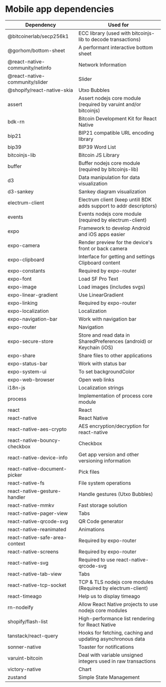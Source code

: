 # Mobile app dependencies

| Dependency                      | Used for                                                             |
| ------------------------------- | -------------------------------------------------------------------- |
| @bitcoinerlab/secp256k1         | ECC library (used with bitcoinjs-lib to decode transactions)         |
| @gorhom/bottom-sheet            | A performant interactive bottom sheet                                |
| @react-native-community/netinfo | Network Information                                                  |
| @react-native-community/slider  | Slider                                                               |
| @shopify/react-native-skia      | Utxo Bubbles                                                         |
| assert                          | Assert nodejs core module (required by varuint and/or bitcoinjs)     |
| bdk-rn                          | Bitcoin Development Kit for React Native                             |
| bip21                           | BIP21 compatible URL encoding library                                |
| bip39                           | BIP39 Word List                                                      |
| bitcoinjs-lib                   | Bitcoin JS Library                                                   |
| buffer                          | Buffer nodejs core module (required by bitcoinjs-lib)                |
| d3                              | Data manipulation for data visualization                             |
| d3-sankey                       | Sankey diagram visualization                                         |
| electrum-client                 | Electrum client (keep untill BDK adds support to addr descriptors)   |
| events                          | Events nodejs core module (required by electrum-client)              |
| expo                            | Framework to develop Android and iOS apps easier                     |
| expo-camera                     | Render preview for the device's front or back camera                 |
| expo-clipboard                  | Interface for getting and settings Clipboard content                 |
| expo-constants                  | Required by expo-router                                              |
| expo-font                       | Load SF Pro Text                                                     |
| expo-image                      | Load images (includes svgs)                                          |
| expo-linear-gradient            | Use LinearGradient                                                   |
| expo-linking                    | Required by expo-router                                              |
| expo-localization               | Localization                                                         |
| expo-navigation-bar             | Work with navigation bar                                             |
| expo-router                     | Navigation                                                           |
| expo-secure-store               | Store and read data in SharedPreferences (android) or Keychain (iOS) |
| expo-share                      | Share files to other applications                                    |
| expo-status-bar                 | Work with status bar                                                 |
| expo-system-ui                  | To set backgroundColor                                               |
| expo-web-browser                | Open web links                                                       |
| i18n-js                         | Localization strings                                                 |
| process                         | Implementation of process core module                                |
| react                           | React                                                                |
| react-native                    | React Native                                                         |
| react-native-aes-crypto         | AES encryption/decryption for react-native                           |
| react-native-bouncy-checkbox    | Checkbox                                                             |
| react-native-device-info        | Get app version and other versioning information                     |
| react-native-document-picker    | Pick files                                                           |
| react-native-fs                 | File system operations                                               |
| react-native-gesture-handler    | Handle gestures (Utxo Bubbles)                                       |
| react-native-mmkv               | Fast storage solution                                                |
| react-native-pager-view         | Tabs                                                                 |
| react-native-qrcode-svg         | QR Code generator                                                    |
| react-native-reanimated         | Animations                                                           |
| react-native-safe-area-context  | Required by expo-router                                              |
| react-native-screens            | Required by expo-router                                              |
| react-native-svg                | Required to use react-native-qrcode-svg                              |
| react-native-tab-view           | Tabs                                                                 |
| react-native-tcp-socket         | TCP & TLS nodejs core modules (Required by electrum-client)          |
| react-timeago                   | Help us to display timeago                                           |
| rn-nodeify                      | Allow React Native projects to use nodejs core modules               |
| shopify/flash-list              | High-performance list rendering for React Native                     |
| tanstack/react-query            | Hooks for fetching, caching and updating asynchronous data           |
| sonner-native                   | Toaster for notifications                                            |
| varuint-bitcoin                 | Deal with variable unsigned integers used in raw transactions        |
| victory-native                  | Chart                                                                |
| zustand                         | Simple State Management                                              |
